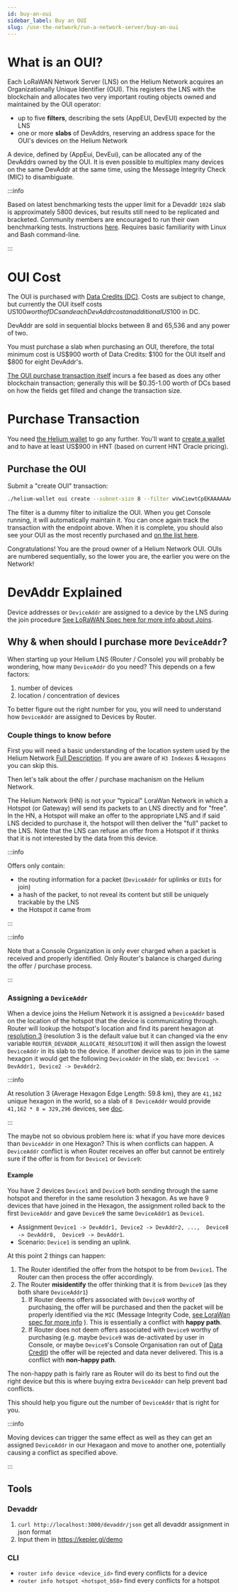 ```yaml
---
id: buy-an-oui
sidebar_label: Buy an OUI
slug: /use-the-network/run-a-network-server/buy-an-oui
---
```


# What is an OUI?

Each LoRaWAN Network Server (LNS) on the Helium Network acquires an Organizationally Unique
Identifier (OUI). This registers the LNS with the blockchain and allocates two very important
routing objects owned and maintained by the OUI operator:

- up to five **filters**, describing the sets (AppEUI, DevEUI) expected by the LNS
- one or more **slabs** of DevAddrs, reserving an address space for the OUI's devices on the Helium
  Network

A device, defined by (AppEui, DevEui), can be allocated any of the DevAddrs owned by the OUI. It is
even possible to multiplex many devices on the same DevAddr at the same time, using the Message
Integrity Check (MIC) to disambiguate.

:::info

Based on latest benchmarking tests the upper limit for a Devaddr `1024` slab is approximately 5800
devices, but results still need to be replicated and bracketed. Community members are encouraged to
run their own benchmarking tests. Instructions
[here](https://docs.helium.com/use-the-network/run-a-network-server/router-benchmarking). Requires
basic familiarity with Linux and Bash command-line.

:::

# OUI Cost

The OUI is purchased with [Data Credits (DC)](/blockchain/transaction-fees). Costs are subject to
change, but currently the OUI itself costs US$100 worth of DCs and each DevAddr cost an additional
US$100 in DC.

DevAddr are sold in sequential blocks between 8 and 65,536 and any power of two.

You must purchase a slab when purchasing an OUI, therefore, the total minimum cost is US$900 worth
of Data Credits: $100 for the OUI itself and $800 for eight DevAddr's.

[The OUI purchase transaction itself](https://github.com/helium/proto/blob/master/src/blockchain_txn_oui_v1.proto)
incurs a fee based as does any other blockchain transaction; generally this will be $0.35-1.00 worth
of DCs based on how the fields get filled and change the transaction size.

# Purchase Transaction

You need [the Helium wallet](https://github.com/helium/helium-wallet-rs) to go any further. You'll
want to [create a wallet](https://github.com/helium/helium-wallet-rs#create-a-wallet) and to have at
least US$900 in HNT (based on current HNT Oracle pricing).

## Purchase the OUI

Submit a "create OUI" transaction:

```bash
./helium-wallet oui create --subnet-size 8 --filter wVwCiewtCpEKAAAAAAAAAAAAcCK3fwAAAAAAAAAAAABI7IQOAHAAAAAAAAAAAAAAAQAAADBlAAAAAAAAAAAAADEAAAA2AAAAOgAAAA
```

The filter is a dummy filter to initialize the OUI. When you get Console running, it will
automatically maintain it. You can once again track the transaction with the endpoint above. When it
is complete, you should also see your OUI as the most recently purchased and
[on the list here](https://api.helium.io/v1/ouis).

Congratulations! You are the proud owner of a Helium Network OUI. OUIs are numbered sequentially, so
the lower you are, the earlier you were on the Network!

# DevAddr Explained

Device addresses or `DeviceAddr` are assigned to a device by the LNS during the join procedure [See LoRaWAN Spec here for more info about Joins](https://lora-alliance.org/resource_hub/lorawan-specification-v1-0-3/).

## Why & when should I purchase more `DeviceAddr`?

When starting up your Helium LNS (Router / Console) you will probably be wondering, how many `DeviceAddr` do you need? This depends on a few factors:
1. number of devices
1. location / concentration of devices

To better figure out the right number for you, you will need to understand how `DeviceAddr` are assigned to Devices by Router.

### Couple things to know before

First you will need a basic understanding of the location system used by the Helium Network [Full Description](https://docs.helium.com/wallets/app-wallet/hexagons/). If you are aware of `H3 Indexes` & `Hexagons` you can skip this.

Then let's talk about the offer / purchase machanism on the Helium Network.

The Helium Network (HN) is not your "typical" LoraWan Network in which a Hotspot (or Gateway) will send its packets to an LNS directly and for "free". In the HN, a Hotspot will make an offer to the appropriate LNS and if said LNS decided to purchase it, the hotspot will then deliver the "full" packet to the LNS. Note that the LNS can refuse an offer from a Hotspot if it thinks that it is not interested by the data from this device.

:::info

Offers only contain:
- the routing information for a packet (`DeviceAddr` for uplinks or `EUIs` for join)
- a hash of the packet, to not reveal its content but still be uniquely trackable by the LNS
- the Hotspot it came from

:::

:::info

Note that a Console Organization is only ever charged when a packet is received and properly identified. Only Router's balance is charged during the offer / purchase process.

::: 

### Assigning a `DeviceAddr`

When a device joins the Helium Network it is assigned a `DeviceAddr` based on the location of the hotspot that the device is communicating through.
Router will lookup the hotspot's location and find its parent hexagon at [resolution 3](https://h3geo.org/docs/core-library/restable/) (resolution 3 is the default value but it can changed via the env variable `ROUTER_DEVADDR_ALLOCATE_RESOLUTION`) it will then assign the lowest `DeviceAddr` in its slab to the device. If another device was to join in the same hexagon it would get the following `DeviceAddr` in the slab, ex: `Device1 -> DevAddr1, Device2 -> DevAddr2`.

:::info

At resolution 3 (Average Hexagon Edge Length: 59.8 km), they are `41,162` unique hexagon in the world, so a slab of `8 DeviceAddr` would provide `41,162 * 8 = 329,296` devices, see [doc](https://h3geo.org/docs/core-library/restable/).

::: 

The maybe not so obvious problem here is: what if you have more devices than `DeviceAddr` in one Hexagon? This is when conflicts can happen. A `DeviceAddr` conflict is when Router receives an offer but cannot be entirely sure if the offer is from for `Device1` or `Device9`:

#### Example

You have 2 devices `Device1` and `Device9` both sending through the same hotspot and therefor in the same resolution 3 hexagon. As we have 9 devices that have joined in the Hexagon, the assignment rolled back to the first `DeviceAddr` and gave `Device9` the same `DeviceAddr1` as `Device1`.

- Assignment `Device1 -> DevAddr1, Device2 -> DevAddr2, ...,  Device8 -> DevAddr8,  Device9 -> DevAddr1`.
- Scenario: `Device1` is sending an uplink.


At this point 2 things can happen:
1. The Router identified the offer from the hotspot to be from `Device1`. The Router can then process the offer accordingly.
2. The Router **misidentify** the offer thinking that it is from `Device9` (as they both share `DeviceAddr1`)
   1. If Router deems offers associated with `Device9` worthy of purchasing, the offer will be purchased and then the packet will be properly identified via the `MIC` (Message Integrity Code, [see LoraWan spec for more info](https://lora-alliance.org/resource_hub/lorawan-specification-v1-0-3/) ). This is essentially a conflict with **happy path**.
   2. If Router does not deem offers associated with `Device9` worthy of purchasing (e.g. maybe `Device9` was de-activated by user in Console, or maybe `Device9`'s Console Organisation ran out of [Data Credit](https://docs.helium.com/use-the-network/console/data-credits/)) the offer will be rejected and data never delivered. This is a conflict with **non-happy path**.

The non-happy path is fairly rare as Router will do its best to find out the right device but this is where buying extra `DeviceAddr` can help prevent bad conflicts.

This should help you figure out the number of `DeviceAddr` that is right for you.


:::info

Moving devices can trigger the same effect as well as they can get an assigned `DeviceAddr` in our Hexagaon and move to another one, potentially causing a conflict as specified above.

::: 

## Tools

### Devaddr

1. `curl http://localhost:3000/devaddr/json` get all devaddr assignment in json format
2. Input them in  https://kepler.gl/demo

### CLI

- `router info device <device_id>` find every conflicts for a device
- `router info hotspot <hotspot_b58>` find every conflicts for a hotspot